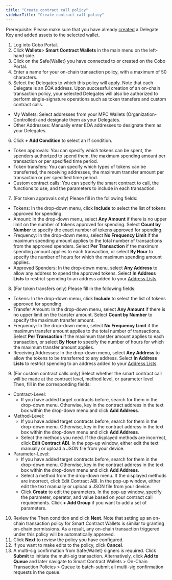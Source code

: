 ```yaml
---
title: "Create contract call policy"
sidebarTitle: "Create contract call policy"
---
```


<Note>Prerequisite: Please make sure that you have already [created](/en/portal/risk-controls/on-chain-tx-type) a Delegate Key and added assets to the selected wallet.</Note>

1. Log into Cobo Portal.
2. Click **Wallets**> **Smart Contract Wallets** in the main menu on the left-hand side.
3. Click on the Safe&#123;Wallet&#125; you have connected to or created on the Cobo Portal.
4. Enter a name for your on-chain transaction policy, with a maximum of 50 characters.
5. Select the Delegates to which this policy will apply. Note that each Delegate is an EOA address. Upon successful creation of an on-chain transaction policy, your selected Delegates will also be authorized to perform single-signature operations such as token transfers and custom contract calls.
- My Wallets: Select addresses from your MPC Wallets (Organization-Controlled) and designate them as your Delegates.
- Other Addresses: Manually enter EOA addresses to designate them as your Delegates.
6. Click **+ Add Condition** to select an If condition.
- Token approvals: You can specify which tokens can be spent, the spenders authorized to spend them, the maximum spending amount per transaction or per specified time period.
- Token transfers: You can specify which types of tokens can be transferred, the receiving addresses, the maximum transfer amount per transaction or per specified time period.
- Custom contract calls: You can specify the smart contract to call, the functions to use, and the parameters to include in each transaction.
7. (For token approvals only) Please fill in the following fields:
- Tokens: In the drop-down menu, click **Include** to select the list of tokens approved for spending.
- Amount: In the drop-down menu, select **Any Amount** if there is no upper limit on the number of tokens approved for spending. Select **Count by Number** to specify the exact number of tokens approved for spending.
- Frequency: In the drop-down menu, select **No Frequency Limit** if the maximum spending amount applies to the total number of transactions from the approved spenders. Select **Per Transaction** if the maximum spending amount applies to each transaction, or select **By Hour** to specify the number of hours for which the maximum spending amount applies.
- Approved Spenders: In the drop-down menu, select **Any Address** to allow any address to spend the approved tokens. Select **In Address Lists** to restrict spending to an address added to your [Address Lists](/en/portal/risk-controls/address-list).
8. (For token transfers only) Please fill in the following fields:
- Tokens: In the drop-down menu, click **Include** to select the list of tokens approved for spending.
- Transfer Amount: In the drop-down menu, select **Any Amount** if there is no upper limit on the transfer amount. Select **Count by Number** to specify the maximum transfer amount.
- Frequency: In the drop-down menu, select **No Frequency Limit** if the maximum transfer amount applies to the total number of transactions. Select **Per Transaction** if the maximum transfer amount applies to each transaction, or select **By Hour** to specify the number of hours for which the maximum transfer amount applies.
- Receiving Addresses: In the drop-down menu, select **Any Address** to allow the tokens to be transferred to any address. Select **In Address Lists** to restrict spending to an address added to your [Address Lists](/en/portal/risk-controls/address-list).
9. (For custom contract calls only) Select whether the smart contract call will be made at the contract level, method level, or parameter level. Then, fill in the corresponding fields:
- Contract-Level:
   - If you have added target contracts before, search for them in the drop-down menu. Otherwise, key in the contract address in the text box within the drop-down menu and click **Add Address**.
- Method-Level:
   - If you have added target contracts before, search for them in the drop-down menu. Otherwise, key in the contract address in the text box within the drop-down menu and click **Add Address**.
   - Select the methods you need. If the displayed methods are incorrect, click **Edit Contract ABI**. In the pop-up window, either edit the text manually or upload a JSON file from your device.
- Parameter-Level:
   - If you have added target contracts before, search for them in the drop-down menu. Otherwise, key in the contract address in the text box within the drop-down menu and click **Add Address**.
   - Select a method from the drop-down menu. If the displayed methods are incorrect, click Edit Contract ABI. In the pop-up window, either edit the text manually or upload a JSON file from your device.
   - Click **Create** to edit the parameters. In the pop-up window, specify the parameter, operator, and value based on your contract call requirements. Click **+ Add Group** if you want to add a set of parameters.
10. Review the Then condition and click **Next**. Note that setting up an on-chain transaction policy for Smart Contract Wallets is similar to granting on-chain permissions. As a result, any on-chain transaction triggered under this policy will be automatically approved.
11. Click **Next** to review the policy you have configured.
12. If you want to make edits to the policy, click **Cancel**.
13. A multi-sig confirmation from Safe&#123;Wallet&#125; signers is required. Click **Submit** to initiate the multi-sig transaction. Alternatively, click **Add to Queue** and later navigate to Smart Contract Wallets > On-Chain Transaction Policies > Queue to batch-submit all multi-sig confirmation requests in the queue.






